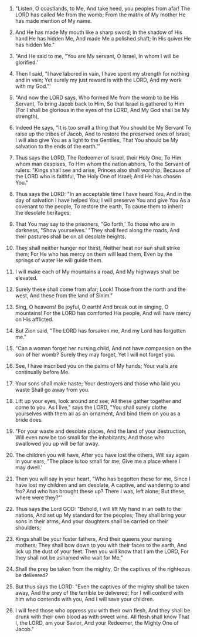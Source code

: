 
1. "Listen, O coastlands, to Me, And take heed, you peoples from afar! The LORD has called Me from the womb; From the matrix of My mother He has made mention of My name.

2. And He has made My mouth like a sharp sword; In the shadow of His hand He has hidden Me, And made Me a polished shaft; In His quiver He has hidden Me."

3. "And He said to me, "You are My servant, O Israel, In whom I will be glorified.'

4. Then I said, "I have labored in vain, I have spent my strength for nothing and in vain; Yet surely my just reward is with the LORD, And my work with my God."'

5. "And now the LORD says, Who formed Me from the womb to be His Servant, To bring Jacob back to Him, So that Israel is gathered to Him (For I shall be glorious in the eyes of the LORD, And My God shall be My strength),

6. Indeed He says, "It is too small a thing that You should be My Servant To raise up the tribes of Jacob, And to restore the preserved ones of Israel; I will also give You as a light to the Gentiles, That You should be My salvation to the ends of the earth."'

7. Thus says the LORD, The Redeemer of Israel, their Holy One, To Him whom man despises, To Him whom the nation abhors, To the Servant of rulers: "Kings shall see and arise, Princes also shall worship, Because of the LORD who is faithful, The Holy One of Israel; And He has chosen You."

8. Thus says the LORD: "In an acceptable time I have heard You, And in the day of salvation I have helped You; I will preserve You and give You As a covenant to the people, To restore the earth, To cause them to inherit the desolate heritages;

9. That You may say to the prisoners, "Go forth,' To those who are in darkness, "Show yourselves.' "They shall feed along the roads, And their pastures shall be on all desolate heights.

10. They shall neither hunger nor thirst, Neither heat nor sun shall strike them; For He who has mercy on them will lead them, Even by the springs of water He will guide them.

11. I will make each of My mountains a road, And My highways shall be elevated.

12. Surely these shall come from afar; Look! Those from the north and the west, And these from the land of Sinim."

13. Sing, O heavens! Be joyful, O earth! And break out in singing, O mountains! For the LORD has comforted His people, And will have mercy on His afflicted.

14. But Zion said, "The LORD has forsaken me, And my Lord has forgotten me."

15. "Can a woman forget her nursing child, And not have compassion on the son of her womb? Surely they may forget, Yet I will not forget you.

16. See, I have inscribed you on the palms of My hands; Your walls are continually before Me.

17. Your sons shall make haste; Your destroyers and those who laid you waste Shall go away from you.

18. Lift up your eyes, look around and see; All these gather together and come to you. As I live," says the LORD, "You shall surely clothe yourselves with them all as an ornament, And bind them on you as a bride does.

19. "For your waste and desolate places, And the land of your destruction, Will even now be too small for the inhabitants; And those who swallowed you up will be far away.

20. The children you will have, After you have lost the others, Will say again in your ears, "The place is too small for me; Give me a place where I may dwell.'

21. Then you will say in your heart, "Who has begotten these for me, Since I have lost my children and am desolate, A captive, and wandering to and fro? And who has brought these up? There I was, left alone; But these, where were they?"'

22. Thus says the Lord GOD: "Behold, I will lift My hand in an oath to the nations, And set up My standard for the peoples; They shall bring your sons in their arms, And your daughters shall be carried on their shoulders;

23. Kings shall be your foster fathers, And their queens your nursing mothers; They shall bow down to you with their faces to the earth, And lick up the dust of your feet. Then you will know that I am the LORD, For they shall not be ashamed who wait for Me."

24. Shall the prey be taken from the mighty, Or the captives of the righteous be delivered?

25. But thus says the LORD: "Even the captives of the mighty shall be taken away, And the prey of the terrible be delivered; For I will contend with him who contends with you, And I will save your children.

26. I will feed those who oppress you with their own flesh, And they shall be drunk with their own blood as with sweet wine. All flesh shall know That I, the LORD, am your Savior, And your Redeemer, the Mighty One of Jacob."


